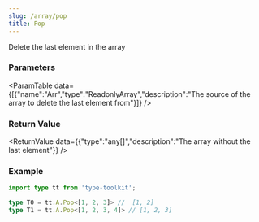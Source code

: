 ```yaml
---
slug: /array/pop
title: Pop
---
```



Delete the last element in the array

### Parameters
<ParamTable data={[{"name":"Arr","type":"ReadonlyArray<any>","description":"The source of the array to delete the last element from"}]} />

### Return Value
<ReturnValue data={{"type":"any[]","description":"The array without the last element"}} />

### Example

```ts
import type tt from 'type-toolkit';

type T0 = tt.A.Pop<[1, 2, 3]> //  [1, 2]
type T1 = tt.A.Pop<[1, 2, 3, 4]> // [1, 2, 3]
```
